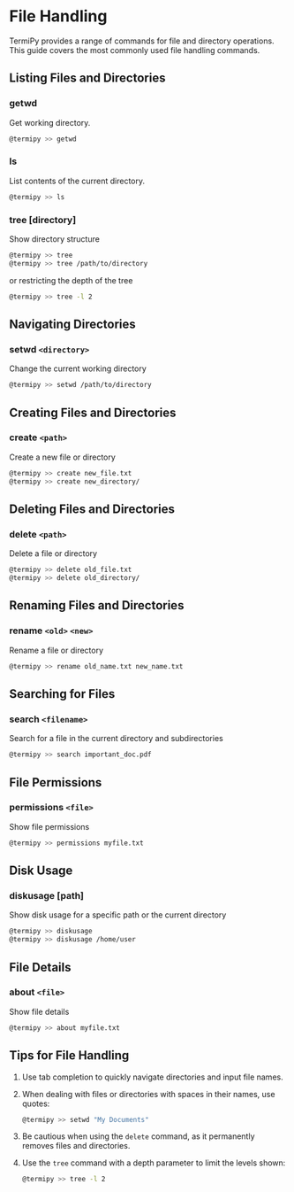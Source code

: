 
# File Handling {.unnumbered}

TermiPy provides a range of commands for file and directory operations. This guide covers the most commonly used file handling commands.

## Listing Files and Directories

### getwd
Get working directory.

```bash
@termipy >> getwd
```

### ls
List contents of the current directory.

```bash
@termipy >> ls
```

### tree [directory]

Show directory structure

```bash
@termipy >> tree
@termipy >> tree /path/to/directory
```

or restricting the depth of the tree

```bash
@termipy >> tree -l 2
```

## Navigating Directories

### setwd `<directory>`

Change the current working directory

```bash
@termipy >> setwd /path/to/directory
```

## Creating Files and Directories

### create `<path>`

Create a new file or directory

```bash
@termipy >> create new_file.txt
@termipy >> create new_directory/
```

## Deleting Files and Directories

### delete `<path>`

Delete a file or directory

```bash
@termipy >> delete old_file.txt
@termipy >> delete old_directory/
```

## Renaming Files and Directories

### rename `<old>` `<new>`

Rename a file or directory

```bash
@termipy >> rename old_name.txt new_name.txt
```

## Searching for Files

### search `<filename>`

Search for a file in the current directory and subdirectories

```bash
@termipy >> search important_doc.pdf
```

## File Permissions

### permissions `<file>`

Show file permissions

```bash
@termipy >> permissions myfile.txt
```

## Disk Usage

### diskusage [path]

Show disk usage for a specific path or the current directory

```bash
@termipy >> diskusage
@termipy >> diskusage /home/user
```

## File Details

### about `<file>`

Show file details

```bash
@termipy >> about myfile.txt
```

## Tips for File Handling

1. Use tab completion to quickly navigate directories and input file names.
2. When dealing with files or directories with spaces in their names, use quotes:

    ```bash
    @termipy >> setwd "My Documents"
    ```


3. Be cautious when using the `delete` command, as it permanently removes files and directories.
4. Use the `tree` command with a depth parameter to limit the levels shown:

    ```bash
    @termipy >> tree -l 2
    ```